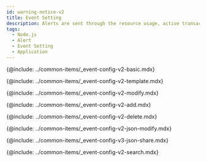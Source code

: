 ```yaml
---
id: warning-notice-v2
title: Event Setting
description: Alerts are sent through the resource usage, active transactions, and event conditions of error conditions of the application.
tags:
  - Node.js
  - Alert
  - Event Setting
  - Application
---
```


{@include: ../common-items/_event-config-v2-basic.mdx} 

<!--기본 이벤트 템플릿-->

{@include: ../common-items/_event-config-v2-template.mdx} 

<!--이벤트 수정하기-->

{@include: ../common-items/_event-config-v2-modify.mdx} 

<!--이벤트 추가하기-->

{@include: ../common-items/_event-config-v2-add.mdx}

<!--이벤트 삭제하기-->

{@include: ../common-items/_event-config-v2-delete.mdx}

<!--JSON 형식으로 수정하기-->

{@include: ../common-items/_event-config-v2-json-modify.mdx}

<!--JSON 파일로 공유하기-->

{@include: ../common-items/_event-config-v3-json-share.mdx}

<!--이벤트 검색하기-->

{@include: ../common-items/_event-config-v2-search.mdx} 
